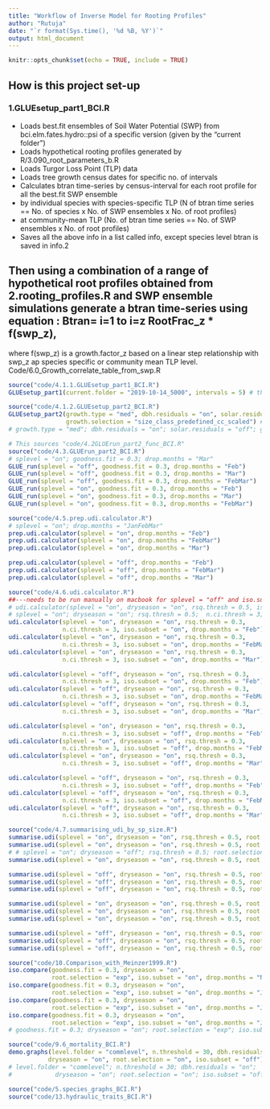 ```yaml
---
title: "Workflow of Inverse Model for Rooting Profiles"
author: "Rutuja"
date: "`r format(Sys.time(), '%d %B, %Y')`"
output: html_document
---
```


```r
knitr::opts_chunk$set(echo = TRUE, include = TRUE)
```

## How is this project set-up

### 1.GLUEsetup_part1_BCI.R

 * Loads best.fit ensembles of Soil Water Potential (SWP) from bci.elm.fates.hydro::psi of a specific version (given by the "current folder")
 * Loads hypothetical rooting profiles generated by R/3.090_root_parameters_b.R
 * Loads Turgor Loss Point (TLP) data
 * Loads tree growth census dates for specific no. of intervals
 * Calculates btran time-series by census-interval for each root profile for all the best.fit SWP ensemble
  + by individual species with species-specific TLP (N of btran time series == No. of species x No. of SWP ensembles x No. of root profiles)
  + at community-mean TLP (No. of btran time series == No. of SWP ensembles x No. of root profiles)
  * Saves all the above info in a list called info, except species level btran is saved in info.2
 
## Then using a combination of a range of hypothetical root profiles obtained from 2.rooting_profiles.R and SWP ensemble simulations generate a btran time-series using equation : Btran= i=1 to i=z RootFrac_z * f(swp_z),
where f(swp_z) is a growth.factor_z based on a linear step relationship with swp_z ap species specific or community mean TLP level.
Code/6.0_Growth_correlate_table_from_swp.R

```r
source("code/4.1.1.GLUEsetup_part1_BCI.R")
GLUEsetup_part1(current.folder = "2019-10-14_5000", intervals = 5) # this can take 30 min to get btran by nsam
```

```r
source("code/4.1.2.GLUEsetup_part2_BCI.R")
GLUEsetup_part2(growth.type = "med", dbh.residuals = "on", solar.residuals = "off", 
                growth.selection = "size_class_predefined_cc_scaled") #"size_class_varying_non_cc") #n.ensembles = 100000
# growth.type = "med"; dbh.residuals = "on"; solar.residuals = "off"; growth.selection = "size_class_predefined_cc_scaled"
```

```r
# This sources "code/4.2GLUErun_part2_func_BCI.R"
source("code/4.3.GLUErun_part2_BCI.R")
# splevel = "on"; goodness.fit = 0.3; drop.months = "Mar"
GLUE_run(splevel = "off", goodness.fit = 0.3, drop.months = "Feb")
GLUE_run(splevel = "off", goodness.fit = 0.3, drop.months = "Mar")
GLUE_run(splevel = "off", goodness.fit = 0.3, drop.months = "FebMar")
GLUE_run(splevel = "on", goodness.fit = 0.3, drop.months = "Feb")
GLUE_run(splevel = "on", goodness.fit = 0.3, drop.months = "Mar")
GLUE_run(splevel = "on", goodness.fit = 0.3, drop.months = "FebMar")
```

<!-- ```{r Chunk 2.4.0, eval = TRUE} -->
<!-- source("code/4.4.Best-fit_param_BCI.R") -->
<!-- # bestfit.param(splevel = "on") -->
<!-- bestfit.param(splevel = "off") -->
<!-- ``` -->

```r
source("code/4.5.prep.udi.calculator.R")
# splevel = "on"; drop.months = "JanFebMar"
prep.udi.calculator(splevel = "on", drop.months = "Feb")
prep.udi.calculator(splevel = "on", drop.months = "FebMar")
prep.udi.calculator(splevel = "on", drop.months = "Mar")

prep.udi.calculator(splevel = "off", drop.months = "Feb")
prep.udi.calculator(splevel = "off", drop.months = "FebMar")
prep.udi.calculator(splevel = "off", drop.months = "Mar")
```

```r
source("code/4.6.udi.calculator.R")
##---needs to be run manually on macbook for splevel = "off" and iso.subset = "off"---
# udi.calculator(splevel = "on", dryseason = "on", rsq.thresh = 0.5, iso.subset = "on") ## udi is not calculated below this rsq.thresh
# splevel = "on"; dryseason = "on"; rsq.thresh = 0.5;  n.ci.thresh = 3; iso.subset = "on"; drop.months = "JanFebMar"
udi.calculator(splevel = "on", dryseason = "on", rsq.thresh = 0.3, 
               n.ci.thresh = 3, iso.subset = "on", drop.months = "Feb")
udi.calculator(splevel = "on", dryseason = "on", rsq.thresh = 0.3, 
               n.ci.thresh = 3, iso.subset = "on", drop.months = "FebMar")
udi.calculator(splevel = "on", dryseason = "on", rsq.thresh = 0.3, 
               n.ci.thresh = 3, iso.subset = "on", drop.months = "Mar")

udi.calculator(splevel = "off", dryseason = "on", rsq.thresh = 0.3, 
               n.ci.thresh = 3, iso.subset = "on", drop.months = "Feb")
udi.calculator(splevel = "off", dryseason = "on", rsq.thresh = 0.3, 
               n.ci.thresh = 3, iso.subset = "on", drop.months = "FebMar")
udi.calculator(splevel = "off", dryseason = "on", rsq.thresh = 0.3, 
               n.ci.thresh = 3, iso.subset = "on", drop.months = "Mar")

udi.calculator(splevel = "on", dryseason = "on", rsq.thresh = 0.3, 
               n.ci.thresh = 3, iso.subset = "off", drop.months = "Feb")
udi.calculator(splevel = "on", dryseason = "on", rsq.thresh = 0.3, 
               n.ci.thresh = 3, iso.subset = "off", drop.months = "FebMar")
udi.calculator(splevel = "on", dryseason = "on", rsq.thresh = 0.3, 
               n.ci.thresh = 3, iso.subset = "off", drop.months = "Mar")

udi.calculator(splevel = "off", dryseason = "on", rsq.thresh = 0.3, 
               n.ci.thresh = 3, iso.subset = "off", drop.months = "Feb")
udi.calculator(splevel = "off", dryseason = "on", rsq.thresh = 0.3, 
               n.ci.thresh = 3, iso.subset = "off", drop.months = "FebMar")
udi.calculator(splevel = "off", dryseason = "on", rsq.thresh = 0.3, 
               n.ci.thresh = 3, iso.subset = "off", drop.months = "Mar")
```

```r
source("code/4.7.summarising_udi_by_sp_size.R")
summarise.udi(splevel = "on", dryseason = "on", rsq.thresh = 0.5, root.selection = "exp", iso.subset = "on", drop.months = "Feb")
summarise.udi(splevel = "on", dryseason = "on", rsq.thresh = 0.5, root.selection = "exp", iso.subset = "on", drop.months = "FebMar")
# # splevel = "on"; dryseason = "off"; rsq.thresh = 0.5; root.selection = "exp"; iso.subset = "off"
summarise.udi(splevel = "on", dryseason = "on", rsq.thresh = 0.5, root.selection = "exp", iso.subset = "on", drop.months = "Jan")

summarise.udi(splevel = "off", dryseason = "on", rsq.thresh = 0.5, root.selection = "exp", iso.subset = "on", drop.months = "FebMar")
summarise.udi(splevel = "off", dryseason = "on", rsq.thresh = 0.5, root.selection = "exp", iso.subset = "on", drop.months = "Feb")
summarise.udi(splevel = "off", dryseason = "on", rsq.thresh = 0.5, root.selection = "exp", iso.subset = "on", drop.months = "Mar")

summarise.udi(splevel = "on", dryseason = "on", rsq.thresh = 0.5, root.selection = "exp", iso.subset = "off", drop.months = "Feb")
summarise.udi(splevel = "on", dryseason = "on", rsq.thresh = 0.5, root.selection = "exp", iso.subset = "off", drop.months = "FebMar")
summarise.udi(splevel = "on", dryseason = "on", rsq.thresh = 0.5, root.selection = "exp", iso.subset = "off", drop.months = "Mar")

summarise.udi(splevel = "off", dryseason = "on", rsq.thresh = 0.5, root.selection = "exp", iso.subset = "off", drop.months = "FebMar")
summarise.udi(splevel = "off", dryseason = "on", rsq.thresh = 0.5, root.selection = "exp", iso.subset = "off", drop.months = "Feb")
summarise.udi(splevel = "off", dryseason = "on", rsq.thresh = 0.5, root.selection = "exp", iso.subset = "off", drop.months = "Mar")
```

```r
source("code/10.Comparison_with_Meinzer1999.R")
iso.compare(goodness.fit = 0.3, dryseason = "on", 
            root.selection = "exp", iso.subset = "on", drop.months = "None")
iso.compare(goodness.fit = 0.3, dryseason = "on", 
            root.selection = "exp", iso.subset = "on", drop.months = "JanFebMar")
iso.compare(goodness.fit = 0.3, dryseason = "on", 
            root.selection = "exp", iso.subset = "on", drop.months = "JanFeb")
iso.compare(goodness.fit = 0.3, dryseason = "on", 
            root.selection = "exp", iso.subset = "on", drop.months = "Jan")
# goodness.fit = 0.3; dryseason = "on"; root.selection = "exp"; iso.subset = "on"; drop.months = "None"
```

```r
source("code/9.6_mortality_BCI.R")
demo.graphs(level.folder = "commlevel", n.threshold = 30, dbh.residuals = "on", 
           dryseason = "on", root.selection = "on", iso.subset = "off")
# level.folder = "commlevel"; n.threshold = 30; dbh.residuals = "on";
#            dryseason = "on"; root.selection = "on"; iso.subset = "off"
```

```r
source("code/5.species_graphs_BCI.R")
source("code/13.hydraulic_traits_BCI.R")
```
